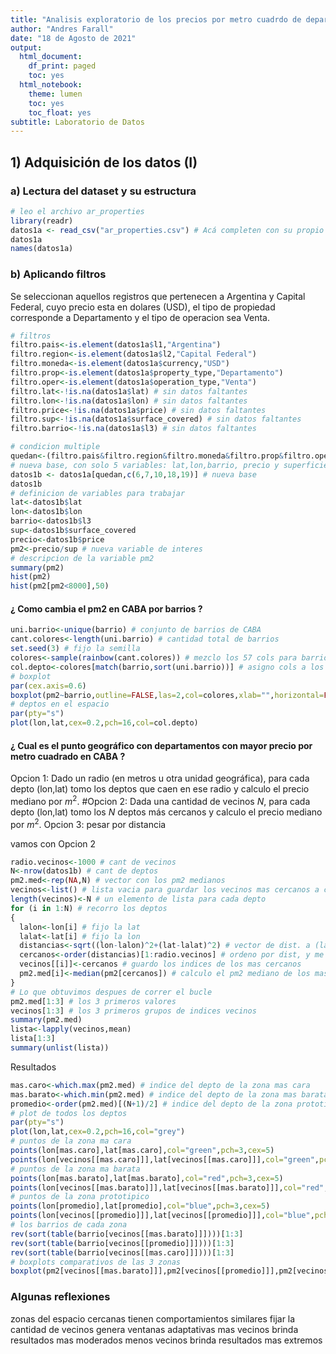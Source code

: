 ```yaml
---
title: "Analisis exploratorio de los precios por metro cuadrdo de departamentos en CABA, con la base de Properati"
author: "Andres Farall"
date: "18 de Agosto de 2021"
output:
  html_document:
    df_print: paged
    toc: yes
  html_notebook:
    theme: lumen
    toc: yes
    toc_float: yes
subtitle: Laboratorio de Datos
---
```


## 1) **Adquisición de los datos** (I)
### a) Lectura del dataset y su estructura

```r
# leo el archivo ar_properties 
library(readr)
datos1a <- read_csv("ar_properties.csv") # Acá completen con su propio PATH al archivo
datos1a
names(datos1a)
```

### b) Aplicando filtros

Se seleccionan aquellos registros que pertenecen a Argentina y Capital Federal, cuyo precio esta en dolares (USD), el tipo de propiedad corresponde a Departamento y el tipo de operacion sea Venta. 

```r
# filtros
filtro.pais<-is.element(datos1a$l1,"Argentina")
filtro.region<-is.element(datos1a$l2,"Capital Federal")
filtro.moneda<-is.element(datos1a$currency,"USD")
filtro.prop<-is.element(datos1a$property_type,"Departamento")
filtro.oper<-is.element(datos1a$operation_type,"Venta")
filtro.lat<-!is.na(datos1a$lat) # sin datos faltantes
filtro.lon<-!is.na(datos1a$lon) # sin datos faltantes
filtro.price<-!is.na(datos1a$price) # sin datos faltantes
filtro.sup<-!is.na(datos1a$surface_covered) # sin datos faltantes
filtro.barrio<-!is.na(datos1a$l3) # sin datos faltantes

# condicion multiple
quedan<-(filtro.pais&filtro.region&filtro.moneda&filtro.prop&filtro.oper&filtro.lat&filtro.lon&filtro.price&filtro.sup&filtro.barrio) # vector logico con TRUEs en los registros seleccionados
# nueva base, con solo 5 variables: lat,lon,barrio, precio y superficie
datos1b <- datos1a[quedan,c(6,7,10,18,19)] # nueva base
datos1b
# definicion de variables para trabajar
lat<-datos1b$lat
lon<-datos1b$lon
barrio<-datos1b$l3
sup<-datos1b$surface_covered
precio<-datos1b$price
pm2<-precio/sup # nueva variable de interes
# descripcion de la variable pm2
summary(pm2) 
hist(pm2)
hist(pm2[pm2<8000],50)
```


#### ¿ Como cambia el pm2 en CABA por barrios ?

```r
uni.barrio<-unique(barrio) # conjunto de barrios de CABA
cant.colores<-length(uni.barrio) # cantidad total de barrios
set.seed(3) # fijo la semilla
colores<-sample(rainbow(cant.colores)) # mezclo los 57 cols para barrios ordenaods alfabeticamente
col.depto<-colores[match(barrio,sort(uni.barrio))] # asigno cols a los deptos
# boxplot
par(cex.axis=0.6)
boxplot(pm2~barrio,outline=FALSE,las=2,col=colores,xlab="",horizontal=FALSE)
# deptos en el espacio
par(pty="s")
plot(lon,lat,cex=0.2,pch=16,col=col.depto)
```

#### ¿ Cual es el punto geográfico con departamentos con mayor precio por metro cuadrado en CABA ?

Opcion 1: Dado un radio (en metros u otra unidad geográfica), para cada depto (lon,lat) tomo los deptos que caen en ese radio y calculo el precio mediano por $m^2$.
#Opcion 2: Dada una cantidad de vecinos $N$, para cada depto (lon,lat) tomo los $N$ deptos más cercanos y calculo el precio mediano por $m^2$.
Opcion 3: pesar por distancia

vamos con Opcion 2


```r
radio.vecinos<-1000 # cant de vecinos
N<-nrow(datos1b) # cant de deptos
pm2.med<-rep(NA,N) # vector con los pm2 medianos
vecinos<-list() # lista vacia para guardar los vecinos mas cercanos a cada depto
length(vecinos)<-N # un elemento de lista para cada depto
for (i in 1:N) # recorro los deptos
{
  lalon<-lon[i] # fijo la lat
  lalat<-lat[i] # fijo la lon
  distancias<-sqrt((lon-lalon)^2+(lat-lalat)^2) # vector de dist. a (lalon,lalat)
  cercanos<-order(distancias)[1:radio.vecinos] # ordeno por dist, y me quedo con los cercanos
  vecinos[[i]]<-cercanos # guardo los indices de los mas cercanos
  pm2.med[i]<-median(pm2[cercanos]) # calculo el pm2 mediano de los mas cercanos
}
# Lo que obtuvimos despues de correr el bucle
pm2.med[1:3] # los 3 primeros valores
vecinos[1:3] # los 3 primeros grupos de indices vecinos
summary(pm2.med)
lista<-lapply(vecinos,mean)
lista[1:3]
summary(unlist(lista))
```

Resultados

```r
mas.caro<-which.max(pm2.med) # indice del depto de la zona mas cara
mas.barato<-which.min(pm2.med) # indice del depto de la zona mas barata
promedio<-order(pm2.med)[(N+1)/2] # indice del depto de la zona prototipica
# plot de todos los deptos
par(pty="s")
plot(lon,lat,cex=0.2,pch=16,col="grey")
# puntos de la zona ma cara
points(lon[mas.caro],lat[mas.caro],col="green",pch=3,cex=5)
points(lon[vecinos[[mas.caro]]],lat[vecinos[[mas.caro]]],col="green",pch=16,cex=0.1)
# puntos de la zona ma barata
points(lon[mas.barato],lat[mas.barato],col="red",pch=3,cex=5)
points(lon[vecinos[[mas.barato]]],lat[vecinos[[mas.barato]]],col="red",pch=16,cex=0.1)
# puntos de la zona prototipico
points(lon[promedio],lat[promedio],col="blue",pch=3,cex=5)
points(lon[vecinos[[promedio]]],lat[vecinos[[promedio]]],col="blue",pch=16,cex=0.1)
# los barrios de cada zona
rev(sort(table(barrio[vecinos[[mas.barato]]])))[1:3]
rev(sort(table(barrio[vecinos[[promedio]]])))[1:3]
rev(sort(table(barrio[vecinos[[mas.caro]]])))[1:3]
# boxplots comparativos de las 3 zonas
boxplot(pm2[vecinos[[mas.barato]]],pm2[vecinos[[promedio]]],pm2[vecinos[[mas.caro]]],outline = FALSE,col=c("red","blue","green"))
```

### Algunas reflexiones

zonas del espacio cercanas tienen comportamientos similares
fijar la cantidad de vecinos genera ventanas adaptativas
mas vecinos brinda resultados mas moderados
menos vecinos brinda resultados mas extremos 
